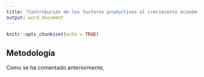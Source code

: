 ```yaml
---
title: "Contribución de los factores productivos al crecimiento económico y su relación con la extrema pobreza: Evidencia para 91 economías con datos de panel para el periodo de 1985 a 2019"
output: word_document
---
```


```r
knitr::opts_chunk$set(echo = TRUE)
```

## Metodología

Como se ha comentado anteriormente,

